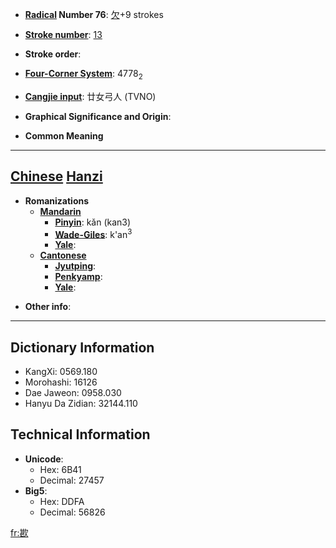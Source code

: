 * '''[[Wiktionary:Chinese radical index| Radical]] Number 76''': [[Wiktionary:Chinese radical index 欠|欠]]+9 strokes

* '''[[Wiktionary:Chinese total strokes index|Stroke number]]''': [[Wiktionary:Chinese total strokes index 13|13]]

* '''Stroke order''': 

* '''[[Wiktionary:Chinese four corner index|Four-Corner System]]''': 4778<sub>2</sub>

* '''[[Wiktionary:Chinese Cangjie index|Cangjie input]]''': 廿女弓人 (TVNO)

* '''Graphical Significance and Origin''': 

* '''Common Meaning'''

----

== [[Chinese]] [[Hanzi]] ==

* '''Romanizations'''
** '''[[Mandarin]]'''
*** '''[[Pinyin]]''': kǎn (kan3)
*** '''[[Wade-Giles]]''': k'an<sup>3</sup>
*** '''[[Yale]]''': 
** '''[[Cantonese]]'''
*** '''[[Jyutping]]''':
*** '''[[Penkyamp]]''': 
*** '''[[Yale]]''': 

* '''Other info''': 

----

== Dictionary Information ==

* KangXi: 0569.180
* Morohashi: 16126
* Dae Jaweon: 0958.030
* Hanyu Da Zidian: 32144.110

== Technical Information ==

* '''Unicode''':
** Hex: 6B41
** Decimal: 27457
* '''Big5''':
** Hex: DDFA
** Decimal: 56826

[[fr:歁]]